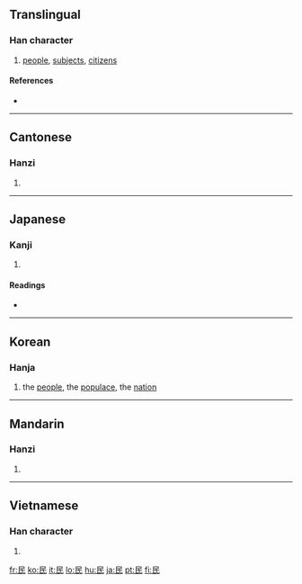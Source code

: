 ==Translingual==

===Han character===
{{Han char|rn=83|rad=氏|as=01|sn=5|four=7774<sub>7</sub>|canj=口女心 (RVP)}}

# [[people]], [[subjects]], [[citizens]]

====References====
* {{Han ref|kx=0598.010|dkj=17028|dj=0988.320|hdz=32131.010|uh=6C11|ud=27665|bh=A5C1|bd=42433}}

----

==Cantonese==

===Hanzi===
{{yue-hanzi|jyut=|y=man4}}

# {{defn|Cantonese|sort=氏01}}

----

==Japanese==

===Kanji===
{{ja-kanji|grade=4|rs=氏01}}

# {{defn|Japanese}}

====Readings====
* {{ja-readings|on=[[みん]] (min)|kun=[[たみ]] (tami)}}

----

==Korean==

===Hanja===
{{ko-hanja|hangeul=민|rv=min|mr=min|y=min|eumhun=백성|ehrv=baekseong|ehmr=paeksŏng|ehy=paykseng}}

# the [[people]], the [[populace]], the [[nation]]

----

==Mandarin==

===Hanzi===
{{cmn-hanzi|pin=[[mín]] ([[min2]]), [[méng]] ([[meng2]])|wg=meng<sup>2</sup>, min<sup>2</sup>}}

# {{defn|Mandarin|sort=氏01}}

----

==Vietnamese==

===Han character===
{{vi-hantu|[[dân]], [[rân]]|rs=氏01}}

# {{defn|Vietnamese|sort=氏01}}

[[fr:民]]
[[ko:民]]
[[it:民]]
[[lo:民]]
[[hu:民]]
[[ja:民]]
[[pt:民]]
[[fi:民]]